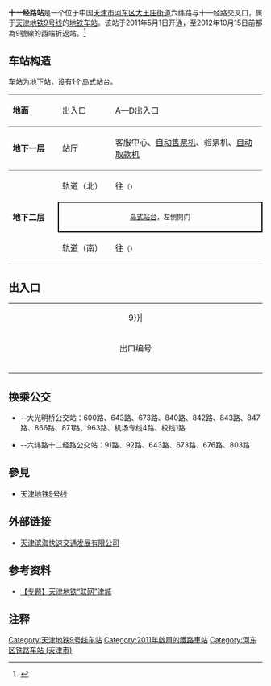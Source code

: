 {{noteTA 
|G1 =Transport}}
{{Infobox station
|name = 十一经路
|eng_name = Shiyijinglu
|linecolour = {{天津地铁颜色|9}}
|image = Platform of Shiyijing Road Station (20200426143512).jpg
|caption = 十一经路站站台（2020年4月）
|other_name = 
|country = {{PRC}}
|borough = [[天津市|天津市]][[河东区_(天津市)|河东区]][[大王庄街道|大王庄街道]]
|address = 六纬路与十一经路交叉口
|coordinates = {{coord|39.1204583|N|117.2175379|E|display=inline,title|Region:CH_type}}
|elevation = 
|owned = 
|operator = [[天津轨道交通集团|天津轨道交通集团]]
|lines = {{天津地铁线路名|9|SL}}
|distance = 
|platform = 1座[[岛式站台|岛式站台]]
|tracks = 2条
|bus_routes = 
|bus_stands = 
|connections = 公交站
|structure = 地下车站
|hall = 
|depth = 
|levels = 
|interchange = 
|exits = 
|lift = 
|escalator = 
|architect = 
|architectural_style = 
|colour = 
|type = 
|status = 运营中
|code = 
|zone = 
|classification = 
|website = 
|built = 
|opened = 2011年5月1日
|closed = 
|pass_year = 
|passengers = 
|pass_system = 
|pass_rank = 
|mpassengers = 
|trains = 
|station_hours = 
|hours = 
|first = 往{{天津地铁起讫站|9|R}}：06:04<br />往{{天津地铁起讫站|9|L}}：06:07
|last = 往{{天津地铁起讫站|9|R}}：22:34<br />往{{站|新立}}：23:52<br />往{{天津地铁起讫站|9|L}}：23:39
|adjacent = {{adjacent stations|system=天津地铁|line=9|left=大王庄|right=直沽}}
|other_services = 
|route_map = 
}}
'''十一经路站'''是一个位于中国[[天津市|天津市]][[河东区_(天津市)|河东区]][[大王庄街道|大王庄街道]]六纬路与十一经路交叉口，属于[[天津地铁|天津地铁]][[天津地铁9号线|9号线]]的[[地铁车站|地铁车站]]。该站于2011年5月1日开通，至2012年10月15日前都為9號線的西端折返站。<ref>{{Cite web |url=http://news.enorth.com.cn/system/2011/04/30/006467166.shtml |title=地铁9号线中山门站至十一经路站5月1日试运营 |accessdate=2011-04-30 |archive-date=2011-09-01 |archive-url=https://web.archive.org/web/20110901045355/http://news.enorth.com.cn/system/2011/04/30/006467166.shtml |dead-url=no }}</ref>

== 车站构造 ==
车站为地下站，设有1个[[岛式站台|岛式站台]]。
{|cellspacing=0 cellpadding=3
|-
|style="border-top:solid 1px gray;border-bottom:solid 1px gray;" valign=top width=100|'''地面'''
|style="border-top:solid 1px gray;border-bottom:solid 1px gray;" valign=top width=100|出入口
|style="border-top:solid 1px gray;border-bottom:solid 1px gray;" valign=top width=350|A—D出入口
|-
|style="border-bottom:solid 1px gray;" valign=top|'''地下一层'''
|style="border-bottom:solid 1px gray;" valign=top|站厅
|style="border-bottom:solid 1px gray;" valign=top|客服中心、[[自动售票机|自动售票机]]、验票机、[[自动取款机|自动取款机]]
|-
|style="border-bottom:solid 1px gray;" rowspan=3 valign=top|'''地下二层'''
|轨道（北）
|{{arrow|L}} {{天津地铁线路名|9|c}}往{{站|天津站}}<small>（{{站|大王庄}}）</small>
|-
|style="border-right:solid 2px black;border-left:solid 2px black;border-top:solid 2px black;border-bottom:solid 2px black;" colspan=2|<center><small>[[岛式站台|岛式站台]]，左側開门</small></center>
|-
|style="border-bottom:solid 1px gray;"|轨道（南）
|style="border-bottom:solid 1px gray;"|{{arrow|R}} {{天津地铁线路名|9|c}}往{{站|东海路}}<small>（{{站|直沽}}）</small>
|}

== 出入口 ==
{| class="wikitable" style="width:65%"
|colspan=4 align="center" bgcolor={{天津地铁颜色|9}}|
|-
! style="width:12%" | 出口编号
! style="width:53%" | 可到达目的地
|-
| align="center" style="border-bottom:none" | {{港鐵出口|B}}  ||中粮大道、郝甲大院、[[狗不理|狗不理]]十一经路店、十一经路
|-
| align="center" style="border-bottom:none" | {{港鐵出口|C}}  ||万隆太平洋大厦、天津市中小企业协会、大光明桥、十一经路
|-
| align="center" style="border-bottom:none" | {{港鐵出口|D}}  ||华润万家十一经路店、十一经路
|}

== 换乘公交 ==
*{{港鐵出口|C}}{{港鐵出口|D}}--大光明桥公交站：600路、643路、673路、840路、842路、843路、847路、866路、871路、963路、机场专线4路、校线1路
*{{港鐵出口|D}}--六纬路十二经路公交站：91路、92路、643路、673路、676路、803路
== 參見 ==
* [[天津地铁9号线|天津地铁9号线]]

== 外部链接 ==
* [https://web.archive.org/web/20100129201422/http://www.ctbmt.cn/ 天津滨海快速交通发展有限公司]

== 参考资料 ==
* [http://news.enorth.com.cn/system/2006/08/09/001379965.shtml 【专题】天津地铁“联网”津城]{{Wayback|url=http://news.enorth.com.cn/system/2006/08/09/001379965.shtml |date=20070905012246 }}

== 注释 ==
<div class="references-small">
<references />
</div>

{{天津地铁9号线}}
{{天津轨道交通车站列表}}

[[Category:天津地铁9号线车站|Category:天津地铁9号线车站]]
[[Category:2011年啟用的鐵路車站|Category:2011年啟用的鐵路車站]]
[[Category:河东区铁路车站_(天津市)|Category:河东区铁路车站 (天津市)]]